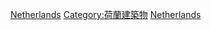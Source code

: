 {{Commonscat|Houses in the Netherlands}}

[[Category:各国住宅|Netherlands]]
[[Category:荷蘭建築物|Category:荷蘭建築物]]
[[Category:欧洲住宅|Netherlands]]